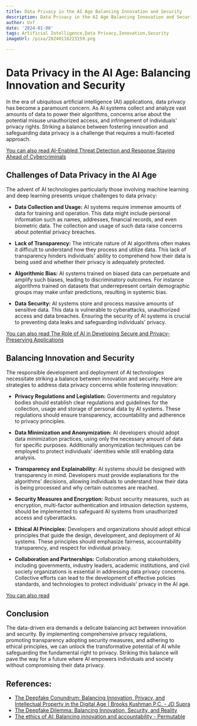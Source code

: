 ```yaml
---
title: Data Privacy in the AI Age Balancing Innovation and Security
description: Data Privacy in the AI Age Balancing Innovation and Security
author: Usf
date: '2024-01-08'
tags: Artificial Intelligence,Data Privacy,Innovation,Security
imageUrl: /pixa/20240116223159.png

---
```

# Data Privacy in the AI Age: Balancing Innovation  and Security

In the era of ubiquitous artificial intelligence (AI) applications, data privacy  has become a  paramount concern. As AI systems collect and analyze vast amounts of data to power their algorithms,  concerns arise about the potential misuse unauthorized access, and infringement  of individuals' privacy rights. Striking a  balance between  fostering innovation and safeguarding data  privacy is a challenge that requires a multi-faceted approach.

[You can  also read AI-Enabled Threat Detection and Response Staying Ahead of Cybercriminals](AI-Enabled%20Threat%20Detection%20and%20Response%20Staying%20Ahead%20of%20Cybercriminals)


## Challenges of Data Privacy in the AI Age

The advent  of AI  technologies particularly those involving machine learning and deep learning presents unique challenges to  data privacy:

- **Data Collection and Usage:** AI  systems require immense amounts of data for training and operation. This data might  include personal information such as names, addresses, financial records, and even biometric data. The collection and usage of such data raise concerns about potential privacy breaches.


- **Lack of Transparency:** The intricate nature of AI algorithms often makes it difficult to understand how they process and utilize data. This lack of transparency hinders individuals' ability to comprehend how their data is being used and whether their  privacy is  adequately protected.


- **Algorithmic  Bias:** AI systems trained on biased data can perpetuate and amplify such biases, leading  to discriminatory outcomes. For instance algorithms trained on datasets that  underrepresent  certain demographic groups may make unfair predictions, resulting in systemic  bias.


- **Data Security:**  AI systems store and process massive amounts of sensitive data. This data is  vulnerable to cyberattacks, unauthorized access and data breaches. Ensuring the security of AI systems  is crucial to preventing data leaks and  safeguarding individuals' privacy.


[You can also read The Role of AI in Developing Secure  and Privacy-Preserving Applications](The%20Role%20of%20AI%20in%20Developing%20Secure%20and%20Privacy-Preserving%20Applications)


## Balancing  Innovation and Security

The responsible development and deployment  of AI technologies necessitate striking a balance between innovation  and security. Here are strategies to address data privacy concerns while fostering innovation:

- **Privacy Regulations and Legislation:** Governments and regulatory bodies should establish clear regulations and guidelines for  the collection, usage and  storage of personal  data  by AI systems.  These regulations should ensure transparency, accountability and adherence to privacy principles.


- **Data Minimization and Anonymization:**  AI developers should adopt data minimization practices, using only the necessary amount of data for specific purposes. Additionally anonymization techniques can be employed to  protect individuals'  identities while still  enabling data analysis.


- **Transparency and  Explainability:** AI systems should be designed with transparency in mind. Developers  must provide explanations for the  algorithms' decisions, allowing individuals to understand how  their  data is being processed and why certain outcomes are reached.


- **Security  Measures and Encryption:** Robust security measures,  such as  encryption, multi-factor authentication and intrusion detection systems, should be implemented to safeguard AI systems from  unauthorized access and cyberattacks.


- **Ethical AI Principles:** Developers and  organizations should adopt ethical principles that guide the design, development, and deployment of AI systems. These principles should emphasize fairness, accountability transparency, and respect for individual privacy.


- **Collaboration and Partnerships:** Collaboration among stakeholders, including governments, industry  leaders,  academic institutions, and civil society  organizations is essential  in  addressing data  privacy concerns. Collective efforts can lead to the development of effective policies standards, and technologies to protect individuals' privacy in the AI age.


[You can also  read ]()


## Conclusion

The data-driven era demands a delicate balancing act between  innovation and security. By implementing comprehensive privacy regulations,  promoting transparency adopting security measures, and adhering to ethical principles,  we can unlock the transformative potential of AI while safeguarding the fundamental right to privacy. Striking this  balance will pave the way for a future where AI empowers individuals and society without compromising their data privacy.

## References:
- [The Deepfake Conundrum: Balancing Innovation, Privacy, and Intellectual Property in the Digital Age | Brooks Kushman P.C. - JD Supra](https://www.jdsupra.com/legalnews/the-deepfake-conundrum-balancing-2505505/)
- [The Deepfake Dilemma: Balancing Innovation, Security, and Reality](https://www.captechu.edu/blog/deepfake-dilemma-balancing-innovation-security-and-reality)
- [The ethics of AI: Balancing innovation and accountability - Permutable](https://permutable.ai/the-ethics-of-ai-balancing-innovation-and-accountability/)
